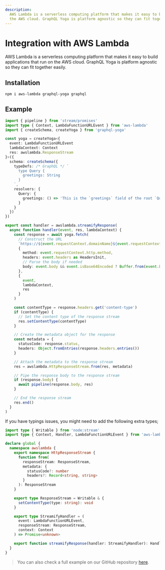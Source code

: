 ```yaml
---
description:
  AWS Lambda is a serverless computing platform that makes it easy to build applications that run on
  the AWS cloud. GraphQL Yoga is platform agnostic so they can fit together easily.
---
```


# Integration with AWS Lambda

AWS Lambda is a serverless computing platform that makes it easy to build applications that run on
the AWS cloud. GraphQL Yoga is platform agnostic so they can fit together easily.

## Installation

```sh npm2yarn
npm i aws-lambda graphql-yoga graphql
```

## Example

```ts filename="graphql.ts"
import { pipeline } from 'stream/promises'
import type { Context, LambdaFunctionURLEvent } from 'aws-lambda'
import { createSchema, createYoga } from 'graphql-yoga'

const yoga = createYoga<{
  event: LambdaFunctionURLEvent
  lambdaContext: Context
  res: awslambda.ResponseStream
}>({
  schema: createSchema({
    typeDefs: /* GraphQL */ `
      type Query {
        greetings: String
      }
    `,
    resolvers: {
      Query: {
        greetings: () => 'This is the `greetings` field of the root `Query` type'
      }
    }
  })
})

export const handler = awslambda.streamifyResponse(
  async function handler(event, res, lambdaContext) {
    const response = await yoga.fetch(
      // Construct the URL
      `https://${event.requestContext.domainName}${event.requestContext.http.path}?${event.rawQueryString}`,
      {
        method: event.requestContext.http.method,
        headers: event.headers as HeadersInit,
        // Parse the body if needed
        body: event.body && event.isBase64Encoded ? Buffer.from(event.body, 'base64') : event.body
      },
      {
        event,
        lambdaContext,
        res
      }
    )

    const contentType = response.headers.get('content-type')
    if (contentType) {
      // Set the content type of the response stream
      res.setContentType(contentType)
    }

    // Create the metadata object for the response
    const metadata = {
      statusCode: response.status,
      headers: Object.fromEntries(response.headers.entries())
    }

    // Attach the metadata to the response stream
    res = awslambda.HttpResponseStream.from(res, metadata)

    // Pipe the response body to the response stream
    if (response.body) {
      await pipeline(response.body, res)
    }

    // End the response stream
    res.end()
  }
)
```

If you have typings issues, you might need to add the following extra types;

```ts filename="awslambda.d.ts"
import type { Writable } from 'node:stream'
import type { Context, Handler, LambdaFunctionURLEvent } from 'aws-lambda'

declare global {
  namespace awslambda {
    export namespace HttpResponseStream {
      function from(
        responseStream: ResponseStream,
        metadata: {
          statusCode?: number
          headers?: Record<string, string>
        }
      ): ResponseStream
    }

    export type ResponseStream = Writable & {
      setContentType(type: string): void
    }

    export type StreamifyHandler = (
      event: LambdaFunctionURLEvent,
      responseStream: ResponseStream,
      context: Context
    ) => Promise<unknown>

    export function streamifyResponse(handler: StreamifyHandler): Handler<APIGatewayEvent>
  }
}
```

> You can also check a full example on our GitHub repository
> [here](https://github.com/graphql-hive/graphql-yoga/tree/main/examples/aws-lambda).
